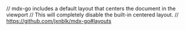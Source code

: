 // mdx-go includes a default layout that centers the document in the viewport
// This will completely disable the built-in centered layout.
// https://github.com/jxnblk/mdx-go#layouts

<Head>
  <title>Pedro Duarte. Front end developer</title>
  <meta name="description" content="Front end developer 👊 Based in London" />
  <meta
    name="twitter:description"
    content="Front end developer 👊 Based in London"
  />
  <meta name="twitter:card" content="summary" />
  <meta name="twitter:site" content="@peduarte" />
  <meta name="twitter:title" content="Pedro Duarte" />
  <link rel="icon" type="image/png" href="/static/favicon.png" />
</Head>

<CV />
